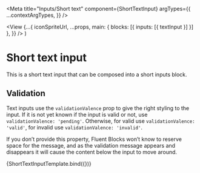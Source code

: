 

<Meta
  title="Inputs/Short text"
  component={ShortTextInput}
  argTypes={{
    ...contextArgTypes,
  }}
/>

  <View
    {...{
      iconSpriteUrl,
      ...props,
      main: { blocks: [{ inputs: [{ textInput }] }] },
    }}
  />
)

# Short text input

This is a short text input that can be composed into a short inputs block.

## Validation

Text inputs use the `validationValence` prop to give the right styling to the
input. If it is not yet known if the input is valid or not, use
`validationValence: 'pending'`. Otherwise, for valid use
`validationValence: 'valid'`, for invalid use `validationValence: 'invalid'`.

If you don’t provide this property, Fluent Blocks won’t know to reserve space
for the message, and as the validation message appears and disappears it will
cause the content below the input to move around.

<Canvas withSource="none">
  <Story
    name="Short text"
    args={
      seed(1234) || {
        themeName: 'light',
        accentScheme: 'teams',
        textInput: {
          actionId: 'a1',
          label: [{ text: fakeTitle(fake) }],
          description: fake('{{lorem.sentence}}'),
          placeholder: fake('{{lorem.sentence}}'),
          initialValue: fake('{{name.firstName}} {{name.lastName}}'),
          after: { icon: 'person' },
          include: ['a2', 'a3'],
          validationValence: 'invalid',
          validationMessage: fake('{{lorem.sentence}}'),
        },
      }
    }
  >
    {ShortTextInputTemplate.bind({})}
  </Story>
</Canvas>

<ArgsTable story="Short text" />
